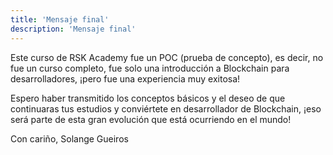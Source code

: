 ```yaml
---
title: 'Mensaje final'
description: 'Mensaje final'
---
```


Este curso de RSK Academy fue un POC (prueba de concepto), 
es decir, no fue un curso completo, 
fue solo una introducción a Blockchain para desarrolladores, 
¡pero fue una experiencia muy exitosa!

Espero haber transmitido los conceptos básicos y
el deseo de que continuaras tus estudios
y conviértete en desarrollador de Blockchain,
¡eso será parte de esta gran evolución que está ocurriendo en el mundo!

Con cariño, Solange Gueiros
